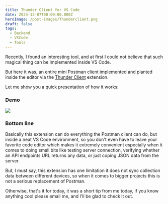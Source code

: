 ```yaml
---
title: Thunder Client for VS Code
date: 2024-12-07T00:00:00.000Z
heroImage: /post-images/Thunderclient.png
draft: false
tags:
  - Backend
  - VSCode
  - Tools
---
```


Recently, I found an interesting tool, and at first I could not believe that such magical thing can be implemented inside VS Code.

But here it was, an entire mini Postman client implemented and planted inside the editor via the [Thunder Client](https://docs.thunderclient.com/) extension.

Let me show you a quick presentation of how it works:

### Demo

![](/post-images/Animation_optimized.gif)

### Bottom line

Basically this extension can do everything the Postman client can do, but inside a neat VS Code environment, so you don't even have to leave your favorite code editor which makes it extremely convenient especially when it comes to doing small bits like testing server connection, verifying whether an API endpoints URL returns any data, or just coping JSON data from the server.

But, I must say, this extension has one limitation it does not sync collection data between different devices, so when it comes to bigger projects this is not a serious replacement of Postman.

Otherwise, that's it for today, it was a short tip from me today, if you know anything cool please email me, and I'll be glad to check it out.
